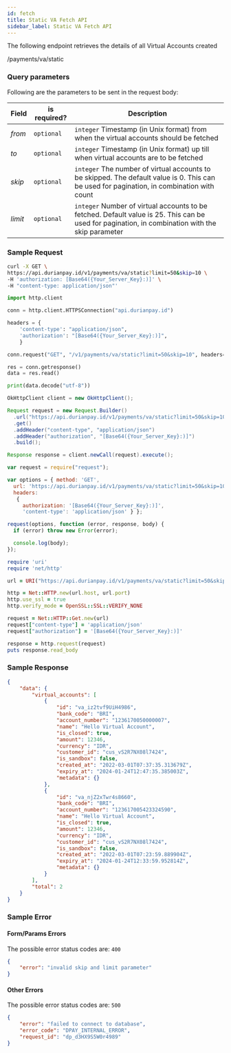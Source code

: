 ```yaml
---
id: fetch
title: Static VA Fetch API
sidebar_label: Static VA Fetch API
---
```


<div class = 'right-component'></div>

<div class = 'left-side'>



The following endpoint retrieves the details of all Virtual Accounts created
<url get=""><div class="ib">/payments/va/static</div></url>

</div>

<div class = 'full-side'>

<div class = 'left-side'>


### Query parameters

Following are the parameters to be sent in the request body:

| Field             | is required? | Description      |
| :---------------- | --------------- | --------------------------------------------- |
| *from*          | `optional`  | `integer` Timestamp (in Unix format) from when the virtual accounts should be fetched |
| *to*          | `optional`  | `integer` Timestamp (in Unix format) up till when virtual accounts are to be fetched |
| *skip*          | `optional`  | `integer` The number of virtual accounts to be skipped. The default value is 0. This can be used for pagination, in combination with count |
| *limit*          | `optional`  | `integer` Number of virtual accounts to be fetched. Default value is 25. This can be used for pagination, in combination with the skip parameter |

</div>

<div class = 'right-code'>

### Sample Request

<MultiCodeBlock>

```bash
curl -X GET \
https://api.durianpay.id/v1/payments/va/static?limit=50&skip=10 \
-H 'authorization: [Base64({Your_Server_Key}:)]' \
-H "content-type: application/json"'
```

```python
import http.client

conn = http.client.HTTPSConnection("api.durianpay.id")

headers = {
    'content-type': "application/json",
    'authorization': "[Base64({Your_Server_Key}:)]",
    }

conn.request("GET", "/v1/payments/va/static?limit=50&skip=10", headers=headers)

res = conn.getresponse()
data = res.read()

print(data.decode("utf-8"))
```

```java
OkHttpClient client = new OkHttpClient();

Request request = new Request.Builder()
  .url("https://api.durianpay.id/v1/payments/va/static?limit=50&skip=10")
  .get()
  .addHeader("content-type", "application/json")
  .addHeader("authorization", "[Base64({Your_Server_Key}:)]")
  .build();

Response response = client.newCall(request).execute();
```

```js
var request = require("request");

var options = { method: 'GET',
  url: 'https://api.durianpay.id/v1/payments/va/static?limit=50&skip=10',
  headers: 
   { 
     authorization: '[Base64({Your_Server_Key}:)]',
     'content-type': 'application/json' } };

request(options, function (error, response, body) {
  if (error) throw new Error(error);

  console.log(body);
});

```

```ruby
require 'uri'
require 'net/http'

url = URI("https://api.durianpay.id/v1/payments/va/static?limit=50&skip=10")

http = Net::HTTP.new(url.host, url.port)
http.use_ssl = true
http.verify_mode = OpenSSL::SSL::VERIFY_NONE

request = Net::HTTP::Get.new(url)
request["content-type"] = 'application/json'
request["authorization"] = '[Base64({Your_Server_Key}:)]'

response = http.request(request)
puts response.read_body
```

</MultiCodeBlock>

### Sample Response

```json
{
    "data": {
        "virtual_accounts": [
            {
                "id": "va_iz2tvf9UiH4986",
                "bank_code": "BRI",
                "account_number": "1236170050000007",
                "name": "Hello Virtual Account",
                "is_closed": true,
                "amount": 12346,
                "currency": "IDR",
                "customer_id": "cus_vS2R7NX08l7424",
                "is_sandbox": false,
                "created_at": "2022-03-01T07:37:35.313679Z",
                "expiry_at": "2024-01-24T12:47:35.385003Z",
                "metadata": {}
            },
            {
                "id": "va_njZ2xTwr4s8660",
                "bank_code": "BRI",
                "account_number": "123617005423324590",
                "name": "Hello Virtual Account",
                "is_closed": true,
                "amount": 12346,
                "currency": "IDR",
                "customer_id": "cus_vS2R7NX08l7424",
                "is_sandbox": false,
                "created_at": "2022-03-01T07:23:59.889904Z",
                "expiry_at": "2024-01-24T12:33:59.952814Z",
                "metadata": {}
            }
        ],
        "total": 2
    }
}
```

### Sample Error


#### Form/Params Errors

The possible error status codes are: `400`

```json
{
    "error": "invalid skip and limit parameter"
}
```


#### Other Errors

The possible error status codes are: `500`

```json
{
    "error": "failed to connect to database",
    "error_code": "DPAY_INTERNAL_ERROR",
    "request_id": "dp_d3HX9S5W0r4989"
}
```

</div>

</div>